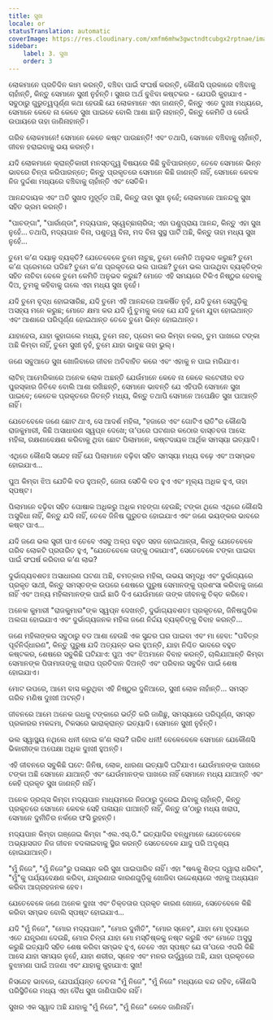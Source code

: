 ```yaml
---
title: ସୁଖ
locale: or
statusTranslation: automatic
coverImage: https://res.cloudinary.com/xmfm6mhw3gwctndtcubgx2rptnae/image/upload/v1741354419/small_cover_la_gran_rebelion_28716e29d2.webp
sidebar:
    label: 3. ସୁଖ
    order: 3
---
```

ଲୋକମାନେ ପ୍ରତିଦିନ କାମ କରନ୍ତି, ବଞ୍ଚିବା ପାଇଁ ସଂଘର୍ଷ କରନ୍ତି, କୌଣସି ପ୍ରକାରେ ବଞ୍ଚିବାକୁ ଚାହାଁନ୍ତି, କିନ୍ତୁ ସେମାନେ ସୁଖୀ ନୁହଁନ୍ତି। ସୁଖର ଅର୍ଥ ବୁଝିବା କଷ୍ଟକର - ଯେପରି କୁହାଯାଏ - ସବୁଠାରୁ ଗୁରୁତ୍ୱପୂର୍ଣ୍ଣ କଥା ହେଉଛି ଯେ ଲୋକମାନେ ଏହା ଜାଣନ୍ତି, କିନ୍ତୁ ଏତେ ଦୁଃଖ ମଧ୍ୟରେ, ସେମାନେ କେବେ ନା କେବେ ସୁଖ ପାଇବେ ବୋଲି ଆଶା ଛାଡ଼ି ନାହାନ୍ତି, କିନ୍ତୁ କେମିତି ଓ କେଉଁ ଉପାୟରେ ତାହା ଜାଣିନାହାନ୍ତି।

ଗରିବ ଲୋକମାନେ! ସେମାନେ କେତେ କଷ୍ଟ ପାଉଛନ୍ତି! ଏବଂ ତଥାପି, ସେମାନେ ବଞ୍ଚିବାକୁ ଚାହାଁନ୍ତି, ଜୀବନ ହରାଇବାକୁ ଭୟ କରନ୍ତି।

ଯଦି ଲୋକମାନେ କ୍ରାନ୍ତିକାରୀ ମନସ୍ତତ୍ତ୍ୱ ବିଷୟରେ କିଛି ବୁଝିପାରନ୍ତେ, ତେବେ ସେମାନେ ଭିନ୍ନ ଭାବରେ ଚିନ୍ତା କରିପାରନ୍ତେ; କିନ୍ତୁ ପ୍ରକୃତରେ ସେମାନେ କିଛି ଜାଣନ୍ତି ନାହିଁ, ସେମାନେ କେବଳ ନିଜ ଦୁର୍ଦ୍ଦଶା ମଧ୍ୟରେ ବଞ୍ଚିବାକୁ ଚାହାଁନ୍ତି ଏବଂ ସେତିକି।

ଆନନ୍ଦଦାୟକ ଏବଂ ଅତି ସୁଖଦ ମୁହୂର୍ତ୍ତ ଅଛି, କିନ୍ତୁ ତାହା ସୁଖ ନୁହେଁ; ଲୋକମାନେ ଆନନ୍ଦକୁ ସୁଖ ସହିତ ଭ୍ରମ କରନ୍ତି।

"ପାଚଙ୍ଗା", "ପାର୍ରାଣ୍ଡା", ମଦ୍ୟପାନ, ସ୍ୱେଚ୍ଛାଚାରିତା; ଏହା ପଶୁପ୍ରାୟ ଆନନ୍ଦ, କିନ୍ତୁ ଏହା ସୁଖ ନୁହେଁ... ତଥାପି, ମଦ୍ୟପାନ ବିନା, ପଶୁତ୍ୱ ବିନା, ମଦ ବିନା ସୁସ୍ଥ ପାର୍ଟି ଅଛି, କିନ୍ତୁ ତାହା ମଧ୍ୟ ସୁଖ ନୁହେଁ...

ତୁମେ କ’ଣ ଦୟାଳୁ ବ୍ୟକ୍ତି? ଯେତେବେଳେ ତୁମେ ନାଚୁଛ, ତୁମେ କେମିତି ଅନୁଭବ କରୁଛ? ତୁମେ କ’ଣ ପ୍ରେମରେ ପଡିଛ? ତୁମେ କ’ଣ ପ୍ରକୃତରେ ଭଲ ପାଉଛ? ତୁମେ ଭଲ ପାଉଥିବା ବ୍ୟକ୍ତିଙ୍କ ସହିତ ନାଚିବା ବେଳେ ତୁମେ କେମିତି ଅନୁଭବ କରୁଛ? ମୋତେ ଏହି ସମୟରେ ଟିକିଏ ନିଷ୍ଠୁର ହେବାକୁ ଦିଅ, ତୁମକୁ କହିବାକୁ ଗଲେ ଏହା ମଧ୍ୟ ସୁଖ ନୁହେଁ।

ଯଦି ତୁମେ ବୃଦ୍ଧ ହୋଇସାରିଛ, ଯଦି ତୁମେ ଏହି ଆନନ୍ଦରେ ଆକର୍ଷିତ ନୁହଁ, ଯଦି ତୁମେ ସେଗୁଡ଼ିକୁ ଅସହ୍ୟ ମନେ କରୁଛ; ମୋତେ କ୍ଷମା କର ଯଦି ମୁଁ ତୁମକୁ କହେ ଯେ ଯଦି ତୁମେ ଯୁବା ହୋଇଥାନ୍ତ ଏବଂ ଆଶାରେ ପରିପୂର୍ଣ୍ଣ ହୋଇଥାନ୍ତ ତେବେ ତୁମେ ଭିନ୍ନ ହୋଇଥାନ୍ତ।

ଯାହାହେଉ, ଯାହା କୁହାଗଲେ ମଧ୍ୟ, ତୁମେ ନାଚ, ପ୍ରେମ କର କିମ୍ବା ନକର, ତୁମ ପାଖରେ ଟଙ୍କା ଅଛି କିମ୍ବା ନାହିଁ, ତୁମେ ସୁଖୀ ନୁହଁ, ତୁମେ ଯାହା ଭାବୁଛ ତାହା ଭୁଲ୍।

ଜଣେ ସବୁଆଡେ ସୁଖ ଖୋଜିବାରେ ଜୀବନ ଅତିବାହିତ କରେ ଏବଂ ଏହାକୁ ନ ପାଇ ମରିଯାଏ।

ଲାଟିନ୍ ଆମେରିକାରେ ଅନେକ ଲୋକ ଅଛନ୍ତି ଯେଉଁମାନେ କେବେ ନା କେବେ ଲଟେରୀର ବଡ ପୁରସ୍କାର ଜିତିବେ ବୋଲି ଆଶା ରଖିଛନ୍ତି, ସେମାନେ ଭାବନ୍ତି ଯେ ଏହିପରି ସେମାନେ ସୁଖ ପାଇବେ; କେତେକ ପ୍ରକୃତରେ ଜିତନ୍ତି ମଧ୍ୟ, କିନ୍ତୁ ତଥାପି ସେମାନେ ଅପେକ୍ଷିତ ସୁଖ ପାଆନ୍ତି ନାହିଁ।

ଯେତେବେଳେ ଜଣେ ଛୋଟ ଥାଏ, ସେ ଆଦର୍ଶ ମହିଳା, "ହଜାରେ ଏବଂ ଗୋଟିଏ ରାତି"ର କୌଣସି ରାଜକୁମାରୀ, କିଛି ଅସାଧାରଣ ସ୍ୱପ୍ନ ଦେଖେ; ତା’ପରେ ଘଟଣାର କଠୋର ବାସ୍ତବତା ଆସେ: ମହିଳା, ରକ୍ଷଣାବେକ୍ଷଣ କରିବାକୁ ଥିବା ଛୋଟ ପିଲାମାନେ, କଷ୍ଟଦାୟକ ଆର୍ଥିକ ସମସ୍ୟା ଇତ୍ୟାଦି।

ଏଥିରେ କୌଣସି ସନ୍ଦେହ ନାହିଁ ଯେ ପିଲାମାନେ ବଢ଼ିବା ସହିତ ସମସ୍ୟା ମଧ୍ୟ ବଢ଼େ ଏବଂ ଅସମ୍ଭବ ହୋଇଯାଏ...

ପୁଅ କିମ୍ବା ଝିଅ ଯେତିକି ବଡ ହୁଅନ୍ତି, ଜୋତା ସେତିକି ବଡ ହୁଏ ଏବଂ ମୂଲ୍ୟ ଅଧିକ ହୁଏ, ତାହା ସ୍ପଷ୍ଟ।

ପିଲାମାନେ ବଢ଼ିବା ସହିତ ପୋଷାକ ଅଧିକରୁ ଅଧିକ ମହଙ୍ଗା ହେଉଛି; ଟଙ୍କା ଥିଲେ ଏଥିରେ କୌଣସି ଅସୁବିଧା ନାହିଁ, କିନ୍ତୁ ଯଦି ନାହିଁ, ତେବେ ଜିନିଷ ଗୁରୁତର ହୋଇଯାଏ ଏବଂ ଜଣେ ଭୟଙ୍କର ଭାବରେ କଷ୍ଟ ପାଏ...

ଯଦି ଜଣେ ଭଲ ସ୍ତ୍ରୀ ପାଏ ତେବେ ଏସବୁ ଅଳ୍ପ ବହୁତ ସହଜ ହୋଇଥାନ୍ତା, କିନ୍ତୁ ଯେତେବେଳେ ଗରିବ ଲୋକଟି ପ୍ରତାରିତ ହୁଏ, "ଯେତେବେଳେ ତାଙ୍କୁ ଠକାଯାଏ", ସେତେବେଳେ ଟଙ୍କା ପାଇବା ପାଇଁ ସଂଘର୍ଷ କରିବାର କ’ଣ ଲାଭ?

ଦୁର୍ଭାଗ୍ୟବଶତଃ ଅସାଧାରଣ ଘଟଣା ଅଛି, ଚମତ୍କାର ମହିଳା, ଉଭୟ ସମୃଦ୍ଧି ଏବଂ ଦୁର୍ଭାଗ୍ୟରେ ପ୍ରକୃତ ସାଥୀ, କିନ୍ତୁ ସମସ୍ତଙ୍କ ଉପରେ ଶେଷରେ ପୁରୁଷ ସେମାନଙ୍କୁ ପ୍ରଶଂସା କରିବାକୁ ଜାଣେ ନାହିଁ ଏବଂ ଅନ୍ୟ ମହିଳାମାନଙ୍କ ପାଇଁ ଛାଡି ଦିଏ ଯେଉଁମାନେ ତାଙ୍କ ଜୀବନକୁ ତିକ୍ତ କରିବେ।

ଅନେକ କୁମାରୀ "ରାଜକୁମାର"ଙ୍କ ସ୍ୱପ୍ନ ଦେଖନ୍ତି, ଦୁର୍ଭାଗ୍ୟବଶତଃ ପ୍ରକୃତରେ, ଜିନିଷଗୁଡିକ ଅଲଗା ହୋଇଯାଏ ଏବଂ ଦୁର୍ଭାଗ୍ୟଜନକ ମହିଳା ଜଣେ ନିର୍ଦ୍ଦୟ ବ୍ୟକ୍ତିଙ୍କୁ ବିବାହ କରନ୍ତି...

ଜଣେ ମହିଳାଙ୍କର ସବୁଠାରୁ ବଡ ଆଶା ହେଉଛି ଏକ ସୁନ୍ଦର ଘର ପାଇବା ଏବଂ ମା ହେବା: "ପବିତ୍ର ପୂର୍ବନିର୍ଦ୍ଧାରଣ", କିନ୍ତୁ ପୁରୁଷ ଯଦି ଅତ୍ୟନ୍ତ ଭଲ ହୁଅନ୍ତି, ଯାହା ନିଶ୍ଚିତ ଭାବରେ ବହୁତ କଷ୍ଟକର, ଶେଷରେ ସବୁକିଛି ଘଟିଯାଏ: ପୁଅ ଏବଂ ଝିଅମାନେ ବିବାହ କରନ୍ତି, ଚାଲିଯାଆନ୍ତି କିମ୍ବା ସେମାନଙ୍କ ପିତାମାତାଙ୍କୁ ଖରାପ ପ୍ରତିଦାନ ଦିଅନ୍ତି ଏବଂ ପରିବାର ସବୁଦିନ ପାଇଁ ଶେଷ ହୋଇଯାଏ।

ମୋଟ ଉପରେ, ଆମେ ବାସ କରୁଥିବା ଏହି ନିଷ୍ଠୁର ଦୁନିଆରେ, ସୁଖୀ ଲୋକ ନାହାଁନ୍ତି... ସମସ୍ତ ଗରିବ ମଣିଷ ଦୁଃଖୀ ଅଟନ୍ତି।

ଜୀବନରେ ଆମେ ଅନେକ ଗଧକୁ ଟଙ୍କାରେ ଭର୍ତ୍ତି କରି ଜାଣିଛୁ, ସମସ୍ୟାରେ ପରିପୂର୍ଣ୍ଣ, ସମସ୍ତ ପ୍ରକାରର ମକଦ୍ଦମା, ଟିକସରେ ଭାରାକ୍ରାନ୍ତ ଇତ୍ୟାଦି। ସେମାନେ ସୁଖୀ ନୁହଁନ୍ତି।

ଭଲ ସ୍ୱାସ୍ଥ୍ୟ ନଥିଲେ ଧନୀ ହୋଇ କ’ଣ ଲାଭ? ଗରିବ ଧନୀ! ବେଳେବେଳେ ସେମାନେ ଯେକୌଣସି ଭିକାରୀଙ୍କ ଅପେକ୍ଷା ଅଧିକ ଦୁଃଖୀ ହୁଅନ୍ତି।

ଏହି ଜୀବନରେ ସବୁକିଛି ଘଟେ: ଜିନିଷ, ଲୋକ, ଧାରଣା ଇତ୍ୟାଦି ଘଟିଯାଏ। ଯେଉଁମାନଙ୍କ ପାଖରେ ଟଙ୍କା ଅଛି ସେମାନେ ଯାଆନ୍ତି ଏବଂ ଯେଉଁମାନଙ୍କ ପାଖରେ ନାହିଁ ସେମାନେ ମଧ୍ୟ ଯାଆନ୍ତି ଏବଂ କେହି ପ୍ରକୃତ ସୁଖ ଜାଣନ୍ତି ନାହିଁ।

ଅନେକ ଡ୍ରଗ୍ସ କିମ୍ବା ମଦ୍ୟପାନ ମାଧ୍ୟମରେ ନିଜଠାରୁ ଦୂରେଇ ଯିବାକୁ ଚାହାଁନ୍ତି, କିନ୍ତୁ ପ୍ରକୃତରେ ସେମାନେ କେବଳ ସେହି ପଳାୟନ ପାଆନ୍ତି ନାହିଁ, କିନ୍ତୁ ତା’ଠାରୁ ମଧ୍ୟ ଖରାପ, ସେମାନେ ଦୁର୍ନୀତିର ନର୍କରେ ଫସି ରୁହନ୍ତି।

ମଦ୍ୟପାନ କିମ୍ବା ଗଞ୍ଜେଇ କିମ୍ବା "ଏଲ.ଏସ୍.ଡି." ଇତ୍ୟାଦିର ବନ୍ଧୁମାନେ ଯେତେବେଳେ ଅଭ୍ୟାସଗତ ନିଜ ଜୀବନ ବଦଳାଇବାକୁ ସ୍ଥିର କରନ୍ତି ସେତେବେଳେ ଯାଦୁ ପରି ଅଦୃଶ୍ୟ ହୋଇଯାଆନ୍ତି।

"ମୁଁ ନିଜେ", "ମୁଁ ନିଜେ"ରୁ ପଳାୟନ କରି ସୁଖ ପାଇପାରିବ ନାହିଁ। ଏହା "ଷଣ୍ଢକୁ ଶିଙ୍ଗ ଦ୍ୱାରା ଧରିବା", "ମୁଁ"କୁ ପର୍ଯ୍ୟବେକ୍ଷଣ କରିବା, ଯନ୍ତ୍ରଣାର କାରଣଗୁଡ଼ିକୁ ଖୋଜିବା ଉଦ୍ଦେଶ୍ୟରେ ଏହାକୁ ଅଧ୍ୟୟନ କରିବା ଆଗ୍ରହଜନକ ହେବ।

ଯେତେବେଳେ ଜଣେ ଅନେକ ଦୁଃଖ ଏବଂ ତିକ୍ତତାର ପ୍ରକୃତ କାରଣ ଖୋଜେ, ସେତେବେଳେ କିଛି କରିବା ସମ୍ଭବ ବୋଲି ସ୍ପଷ୍ଟ ହୋଇଯାଏ...

ଯଦି "ମୁଁ ନିଜେ", "ମୋର ମଦ୍ୟପାନ", "ମୋର ଦୁର୍ନୀତି", "ମୋର ସ୍ନେହ", ଯାହା ମୋ ହୃଦୟରେ ଏତେ ଯନ୍ତ୍ରଣା ଦେଉଛି, ମୋର ଚିନ୍ତା ଯାହା ମୋ ମସ୍ତିଷ୍କକୁ ନଷ୍ଟ କରୁଛି ଏବଂ ମୋତେ ଅସୁସ୍ଥ କରୁଛି ଇତ୍ୟାଦି ସହିତ ଶେଷ କରିବା ସମ୍ଭବ ହୁଏ, ତେବେ ଏହା ସ୍ପଷ୍ଟ ଯେ ତା’ପରେ ଏପରି କିଛି ଆସେ ଯାହା ସମୟର ନୁହେଁ, ଯାହା ଶରୀର, ସ୍ନେହ ଏବଂ ମନର ଉର୍ଦ୍ଧ୍ୱରେ ଅଛି, ଯାହା ପ୍ରକୃତରେ ବୁଝାମଣା ପାଇଁ ଅଜଣା ଏବଂ ଯାହାକୁ କୁହାଯାଏ: ସୁଖ!

ନିସନ୍ଦେହ ଭାବରେ, ଯେପର୍ଯ୍ୟନ୍ତ ଚେତନା "ମୁଁ ନିଜେ", "ମୁଁ ନିଜେ" ମଧ୍ୟରେ ବନ୍ଦ ରହିବ, କୌଣସି ପରିସ୍ଥିତିରେ ମଧ୍ୟ ଏହା ବୈଧ ସୁଖ ଜାଣିପାରିବ ନାହିଁ।

ସୁଖର ଏକ ସ୍ୱାଦ ଅଛି ଯାହାକୁ "ମୁଁ ନିଜେ", "ମୁଁ ନିଜେ" କେବେ ଜାଣିନାହିଁ।
